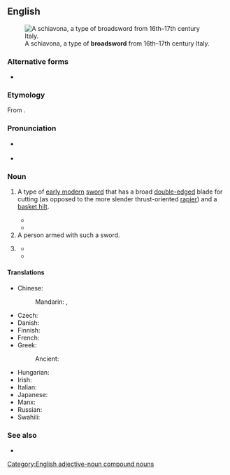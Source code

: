 {{also|broad sword}}
==English==
{{wikipedia|Basket-hilted sword}}
[[File:Schiavona-Morges.jpg|thumb|right|A schiavona, a type of '''broadsword''' from 16th–17th century Italy.]]

===Alternative forms===
* {{l|en|broad sword}}

===Etymology===
From {{compound|en|broad|sword}}.

===Pronunciation===
* {{a|UK}} {{IPA|en|/ˈbɹɔːd.sɔːd/}}
* {{audio|en|LL-Q1860 (eng)-Vealhurl-broadsword.wav|Audio (Southern England)}}

===Noun===
{{en-noun}}

# {{lb|en|history}} A type of [[early modern]] [[sword]] that has a broad [[double-edged]] blade for cutting (as opposed to the more slender thrust-oriented [[rapier]]) and a [[basket hilt]].
#* {{quote-book
|en
|year=1861
|title=Athletic Sports and Recreations for Boys
|first=John George|last=Wood
|page=93
|url=https://books.google.com/books?id=YssDAAAAQAAJ&pg=PA93
|passage=The principal distinction between the '''broadsword''' and the rapier is, that the latter is formed only for thrusting, while the former is adapted for cutting also. Indeed, those who use the '''broadsword''' are, in my opinion, too apt to neglect the use of the point, and to give their attention almost exclusively to the cuts.
}}
#* {{quote-book
|en
|year=1995
|title=The Encyclopedia of the Sword
|first=Nick|last=Evangelista
|isbn=9780313278969
|page=79
|url=https://books.google.com/books?id=TyJ8ebnS1HMC&pg=PA79
|passage=One version of the '''broadsword''', the Highland '''broadsword''', was adopted as the national sword of Scotland.  Another, the ''schiavona'', was Italy's version of the weapon.
}}
# A person armed with such a sword.
# {{lb|en|colloquial|often|fantasy}} {{syn of|en|longsword}}
#* {{quote-book
|en
|year=1990
|year_published=1997
|chapter={{w|Conan the Magnificent}}
|title={{w|The Conan Chronicles II}}
|authorlink=Robert Jordan|first=Robert|last=Jordan
|passage=The Brythunian's arm drew back; the ancient '''broadsword''' with its strange, clawed quillons arcked spinning through the air.
}}
#* {{quote-book
|en
|year=2013
|first=Colin|last=Brown
|chapter=1415 Azincourt
|title=Glory and B*llocks: The Truth Behind Ten Defining Events in British History
|url=https://books.google.com/books?id=aZucAwAAQBAJ&pg=PA46
|isbn=9781780744438
|page=46
|passage=Henry carried a heavy '''broadsword''' with a cruciform hilt, and a decorated dagger on his hip known as a ''misericord'' because its blade could release souls.  The English knights and men-at-arms carried '''broadswords''', maces for smashing skulls and the murderous pole-axe, combining a spear with an axehead about five feet long.
}}

====Translations====
{{trans-top|longsword with a broad cutting blade}}
* Chinese:
*: Mandarin: {{t|cmn|闊劍}}, {{t|cmn|阔剑|tr=kuòjiàn}}
* Czech: {{t|cs|široký meč|m}}
* Danish: {{t-needed|da}}
* Finnish: {{t|fi|leveämiekka}}
* French: {{t+|fr|estramaçon|m}}
* Greek:
*: Ancient: {{t|grc|ῥομφαία|f}}
{{trans-mid}}
* Hungarian: {{t+|hu|pallos}}
* Irish: {{t|ga|claíomh leathan|m}}
* Italian: {{t|it|spadone|m}}
* Japanese: {{t|ja|ブロードソード|tr=burōdosōdo}}
* Manx: {{t|gv|cliwe daa laue|m}}
* Russian: {{t+|ru|пала́ш|m}} {{qualifier|usually single-edged}}
* Swahili: {{t|sw|upanga mpana}}
{{trans-bottom}}

===See also===
* {{l|en|falchion}}

{{topics|en|Swords|Weapons}}
[[Category:English adjective-noun compound nouns]]